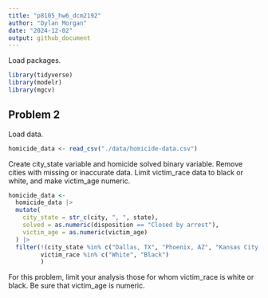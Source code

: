 ```yaml
---
title: "p8105_hw6_dcm2192"
author: "Dylan Morgan"
date: "2024-12-02"
output: github_document
---
```


Load packages.
```r
library(tidyverse)
library(modelr)
library(mgcv)
```

## Problem 2

Load data. 
```r
homicide_data <- read_csv("./data/homicide-data.csv")
```

Create city_state variable and homicide solved binary variable. 
Remove cities with missing or inaccurate data. 
Limit victim_race data to black or white, and make victim_age numeric.
```r
homicide_data <-
  homicide_data |>
  mutate(
    city_state = str_c(city, ", ", state), 
    solved = as.numeric(disposition == "Closed by arrest"), 
    victim_age = as.numeric(victim_age)
  ) |> 
  filter(!(city_state %in% c("Dallas, TX", "Phoenix, AZ", "Kansas City, MO", "Tulsa, AL")), 
         victim_race %in% c("White", "Black")
         )
```
For this problem, limit your analysis those for whom victim_race is white or black. Be sure that victim_age is numeric.

